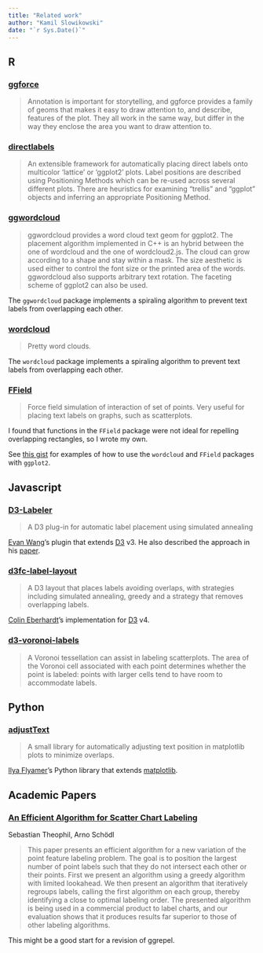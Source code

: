 ```yaml
---
title: "Related work"
author: "Kamil Slowikowski"
date: "`r Sys.Date()`"
---
```


## R

### [ggforce]

> Annotation is important for storytelling, and ggforce provides a family of
> geoms that makes it easy to draw attention to, and describe, features of the
> plot. They all work in the same way, but differ in the way they enclose the
> area you want to draw attention to.

### [directlabels]

> An extensible framework for automatically placing direct labels onto
> multicolor 'lattice' or 'ggplot2' plots. Label positions are described
> using Positioning Methods which can be re-used across several different
> plots. There are heuristics for examining "trellis" and "ggplot" objects
> and inferring an appropriate Positioning Method.

### [ggwordcloud]

> ggwordcloud provides a word cloud text geom for ggplot2. The placement
> algorithm implemented in C++ is an hybrid between the one of wordcloud and
> the one of wordcloud2.js. The cloud can grow according to a shape and stay
> within a mask. The size aesthetic is used either to control the font size or
> the printed area of the words. ggwordcloud also supports arbitrary text
> rotation. The faceting scheme of ggplot2 can also be used.

The `ggwordcloud` package implements a spiraling algorithm to prevent text
labels from overlapping each other.

### [wordcloud]

> Pretty word clouds.

The `wordcloud` package implements a spiraling algorithm to prevent text
labels from overlapping each other.

### [FField]

> Force field simulation of interaction of set of points. Very useful for
> placing text labels on graphs, such as scatterplots.

I found that functions in the `FField` package were not ideal for repelling
overlapping rectangles, so I wrote my own.

See [this gist][1] for examples of how to use the `wordcloud` and `FField`
packages with `ggplot2`.

[1]: https://gist.github.com/slowkow/003b4d9f3f59cee8551c

[ggplot2]: https://cran.r-project.org/package=ggplot2
[ggforce]: https://cran.r-project.org/package=ggforce
[directlabels]: https://cran.r-project.org/package=directlabels
[wordcloud]: https://cran.r-project.org/package=wordcloud
[ggwordcloud]: https://cran.r-project.org/package=ggwordcloud
[FField]: https://cran.r-project.org/package=FField

## Javascript

### [D3-Labeler]

> A D3 plug-in for automatic label placement using simulated annealing

[Evan Wang]'s plugin that extends [D3] v3. He also described the approach in his [paper][evan-paper].

[D3]: https://github.com/d3/d3
[D3-Labeler]: https://github.com/tinker10/D3-Labeler
[evan-paper]: http://vis.berkeley.edu/courses/cs294-10-fa13/wiki/images/5/55/FP_EvanWang_paper.pdf
[Evan Wang]: https://github.com/tinker10

### [d3fc-label-layout]

> A D3 layout that places labels avoiding overlaps, with strategies including simulated annealing, greedy and a strategy that removes overlapping labels.

[Colin Eberhardt]'s implementation for [D3] v4.

[d3fc-label-layout]: https://github.com/d3fc/d3fc-label-layout
[Colin Eberhardt]: https://github.com/ColinEberhardt

### [d3-voronoi-labels]

> A Voronoi tessellation can assist in labeling scatterplots. The area of the Voronoi cell associated with each point determines whether the point is labeled: points with larger cells tend to have room to accommodate labels.

[d3-voronoi-labels]: https://beta.observablehq.com/@mbostock/d3-voronoi-labels

## Python

### [adjustText]

> A small library for automatically adjusting text position in matplotlib plots to minimize overlaps.

[Ilya Flyamer]'s Python library that extends [matplotlib].

[adjustText]: https://github.com/Phlya/adjustText
[matplotlib]: https://matplotlib.org/
[Ilya Flyamer]: https://github.com/Phlya

## Academic Papers

### [An Efficient Algorithm for Scatter Chart Labeling][aaai]

Sebastian Theophil, Arno Schödl

> This paper presents an efficient algorithm for a new variation of the point
> feature labeling problem. The goal is to position the largest number of point
> labels such that they do not intersect each other or their points. First we
> present an algorithm using a greedy algorithm with limited lookahead. We then
> present an algorithm that iteratively regroups labels, calling the first
> algorithm on each group, thereby identifying a close to optimal labeling
> order. The presented algorithm is being used in a commercial product to label
> charts, and our evaluation shows that it produces results far superior to
> those of other labeling algorithms.

This might be a good start for a revision of ggrepel.

[aaai]: https://www.aaai.org/Papers/AAAI/2006/AAAI06-167.pdf

